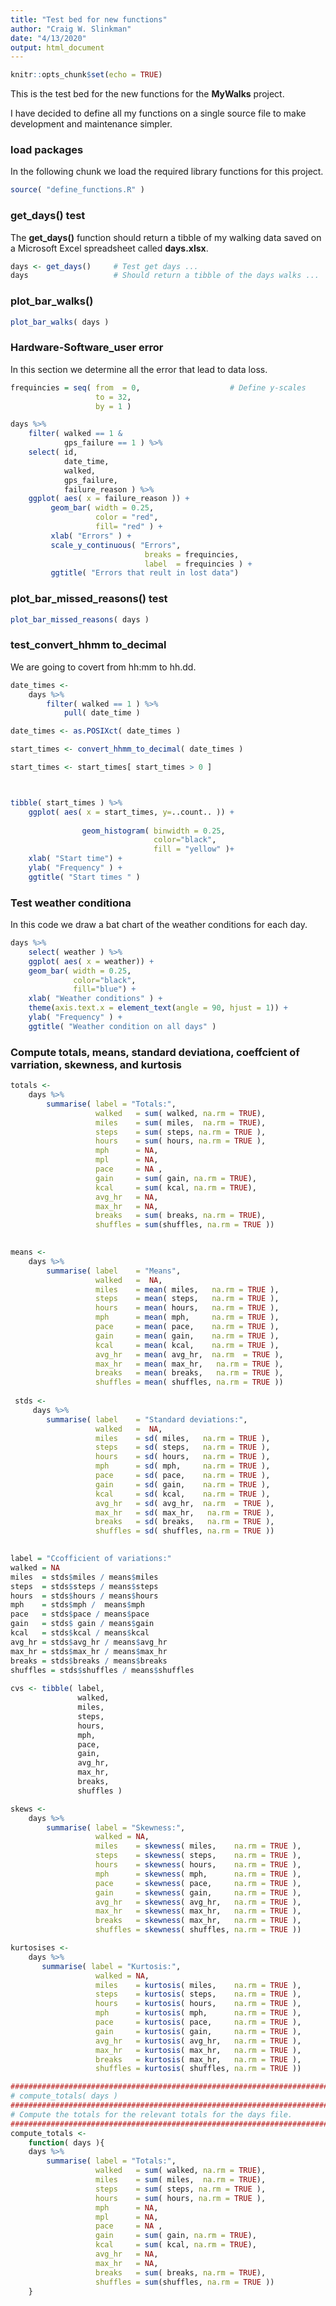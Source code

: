```yaml
---
title: "Test bed for new functions"
author: "Craig W. Slinkman"
date: "4/13/2020"
output: html_document
---
```


```r
knitr::opts_chunk$set(echo = TRUE)
```

This is the test bed for the new functions for the **MyWalks** project.  

I have decided to define all my functions on a single source file to make development and
maintenance simpler.

### load packages

In the following chunk we load the required library functions for this project.

```r
source( "define_functions.R" )
```


### get_days()  test

The **get_days()** function should return a tibble of my walking data saved on a Microsoft Excel spreadsheet called **days.xlsx**.  

```r
days <- get_days()     # Test get days ...
days                   # Should return a tibble of the days walks ...
```


### plot_bar_walks()

```r
plot_bar_walks( days ) 
```

### Hardware-Software_user error

In this section we determine all the error that lead to data loss.

```r

frequincies = seq( from  = 0,                    # Define y-scales
                   to = 32, 
                   by = 1 )

days %>%
    filter( walked == 1 & 
            gps_failure == 1 ) %>% 
    select( id,
            date_time,
            walked,
            gps_failure,
            failure_reason ) %>% 
    ggplot( aes( x = failure_reason )) +
         geom_bar( width = 0.25,
                   color = "red",
                   fill= "red" ) +
         xlab( "Errors" ) +
         scale_y_continuous( "Errors", 
                              breaks = frequincies,
                              label  = frequincies ) +
         ggtitle( "Errors that reult in lost data")
```


### plot_bar_missed_reasons() test

```r
plot_bar_missed_reasons( days )
```

### test_convert_hhmm to_decimal

We are going to covert from hh:mm to hh.dd.

```r
date_times <- 
    days %>% 
        filter( walked == 1 ) %>% 
            pull( date_time )

date_times <- as.POSIXct( date_times )

start_times <- convert_hhmm_to_decimal( date_times )

start_times <- start_times[ start_times > 0 ]



tibble( start_times ) %>% 
    ggplot( aes( x = start_times, y=..count.. )) +
                
                geom_histogram( binwidth = 0.25,
                                color="black",
                                fill = "yellow" )+
    xlab( "Start time") +
    ylab( "Frequency" ) +
    ggtitle( "Start times " )

```

###  Test weather conditiona

In this code we draw a bat chart of the weather conditions for each day.

```r

days %>% 
    select( weather ) %>% 
    ggplot( aes( x = weather)) +
    geom_bar( width = 0.25,
              color="black",
              fill="blue") +
    xlab( "Weather conditions" ) +
    theme(axis.text.x = element_text(angle = 90, hjust = 1)) +
    ylab( "Frequency" ) +
    ggtitle( "Weather condition on all days" )

```


### Compute totals, means, standard deviationa, coeffcient of varriation, skewness, and kurtosis

```r

totals <- 
    days %>% 
        summarise( label = "Totals:",
                   walked   = sum( walked, na.rm = TRUE),
                   miles    = sum( miles,  na.rm = TRUE),
                   steps    = sum( steps, na.rm = TRUE ),
                   hours    = sum( hours, na.rm = TRUE ),
                   mph      = NA,
                   mpl      = NA,
                   pace     = NA ,
                   gain     = sum( gain, na.rm = TRUE),
                   kcal     = sum( kcal, na.rm = TRUE),
                   avg_hr   = NA,
                   max_hr   = NA,
                   breaks   = sum( breaks, na.rm = TRUE),
                   shuffles = sum(shuffles, na.rm = TRUE ))
        

means <- 
    days %>% 
        summarise( label    = "Means",
                   walked   =  NA,
                   miles    = mean( miles,   na.rm = TRUE ),
                   steps    = mean( steps,   na.rm = TRUE ),
                   hours    = mean( hours,   na.rm = TRUE ),
                   mph      = mean( mph,     na.rm = TRUE ),
                   pace     = mean( pace,    na.rm = TRUE ),
                   gain     = mean( gain,    na.rm = TRUE ),
                   kcal     = mean( kcal,    na.rm = TRUE ),
                   avg_hr   = mean( avg_hr,  na.rm  = TRUE ),
                   max_hr   = mean( max_hr,   na.rm = TRUE ),
                   breaks   = mean( breaks,   na.rm = TRUE ),
                   shuffles = mean( shuffles, na.rm = TRUE ))
                   
 stds <-  
     days %>% 
        summarise( label    = "Standard deviations:",
                   walked   =  NA,
                   miles    = sd( miles,   na.rm = TRUE ),
                   steps    = sd( steps,   na.rm = TRUE ),
                   hours    = sd( hours,   na.rm = TRUE ),
                   mph      = sd( mph,     na.rm = TRUE ),
                   pace     = sd( pace,    na.rm = TRUE ),
                   gain     = sd( gain,    na.rm = TRUE ),
                   kcal     = sd( kcal,    na.rm = TRUE ),
                   avg_hr   = sd( avg_hr,  na.rm  = TRUE ),
                   max_hr   = sd( max_hr,   na.rm = TRUE ),
                   breaks   = sd( breaks,   na.rm = TRUE ),
                   shuffles = sd( shuffles, na.rm = TRUE ))
 

label = "Ccofficient of variations:"   
walked = NA
miles  = stds$miles / means$miles
steps  = stds$steps / means$steps
hours  = stds$hours / means$hours
mph    = stds$mph /  means$mph
pace   = stds$pace / means$pace
gain   = stds$ gain / means$gain
kcal   = stds$kcal / means$kcal
avg_hr = stds$avg_hr / means$avg_hr
max_hr = stds$max_hr / means$max_hr
breaks = stds$breaks / means$breaks
shuffles = stds$shuffles / means$shuffles
                
cvs <- tibble( label,
               walked,
               miles,
               steps,
               hours,
               mph,
               pace,
               gain,
               avg_hr,
               max_hr,
               breaks,
               shuffles )

skews <- 
    days %>% 
        summarise( label = "Skewness:",
                   walked = NA,
                   miles    = skewness( miles,    na.rm = TRUE ),
                   steps    = skewness( steps,    na.rm = TRUE ),
                   hours    = skewness( hours,    na.rm = TRUE ),
                   mph      = skewness( mph,      na.rm = TRUE ),
                   pace     = skewness( pace,     na.rm = TRUE ),
                   gain     = skewness( gain,     na.rm = TRUE ),
                   avg_hr   = skewness( avg_hr,   na.rm = TRUE ),
                   max_hr   = skewness( max_hr,   na.rm = TRUE ),
                   breaks   = skewness( max_hr,   na.rm = TRUE ),
                   shuffles = skewness( shuffles, na.rm = TRUE ))

kurtosises <- 
    days %>% 
       summarise( label = "Kurtosis:",
                   walked = NA,
                   miles    = kurtosis( miles,    na.rm = TRUE ),
                   steps    = kurtosis( steps,    na.rm = TRUE ),
                   hours    = kurtosis( hours,    na.rm = TRUE ),
                   mph      = kurtosis( mph,      na.rm = TRUE ),
                   pace     = kurtosis( pace,     na.rm = TRUE ),
                   gain     = kurtosis( gain,     na.rm = TRUE ),
                   avg_hr   = kurtosis( avg_hr,   na.rm = TRUE ),
                   max_hr   = kurtosis( max_hr,   na.rm = TRUE ),
                   breaks   = kurtosis( max_hr,   na.rm = TRUE ),
                   shuffles = kurtosis( shuffles, na.rm = TRUE )) 

###############################################################################
# compute_totals( days )
###############################################################################
# Compute the totals for the relevant totals for the days file.
###############################################################################
compute_totals <- 
    function( days ){
    days %>% 
        summarise( label = "Totals:",
                   walked   = sum( walked, na.rm = TRUE),
                   miles    = sum( miles,  na.rm = TRUE),
                   steps    = sum( steps, na.rm = TRUE ),
                   hours    = sum( hours, na.rm = TRUE ),
                   mph      = NA,
                   mpl      = NA,
                   pace     = NA ,
                   gain     = sum( gain, na.rm = TRUE),
                   kcal     = sum( kcal, na.rm = TRUE),
                   avg_hr   = NA,
                   max_hr   = NA,
                   breaks   = sum( breaks, na.rm = TRUE),
                   shuffles = sum(shuffles, na.rm = TRUE ))
    }

```


